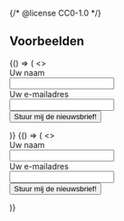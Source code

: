 {/* @license CC0-1.0 */}


## Voorbeelden

<Guideline appearance="do" title="Formulier zonder tabindex.">
  <Canvas language="html">
    {() => (
      <>
        <form>
          <div>
            <label htmlFor="naam1">Uw naam</label>
          </div>
          <div>
            <input id="naam1" autoComplete="name" />
          </div>
          <div>
            <label htmlFor="email1">Uw e-mailadres</label>
          </div>
          <div>
            <input id="email1" autoComplete="email" />
          </div>
          <div>
            <button>Stuur mij de nieuwsbrief!</button>
          </div>
        </form>
      </>
    )}
  </Canvas>
</Guideline>

<Guideline appearance="dont" title="Formulier met gebruik van een positieve tabindex.">
  <Canvas language="html">
    {() => (
      <>
        <form>
          <div>
            <label htmlFor="naam2">Uw naam</label>
          </div>
          <div>
            <input id="naam2" autoComplete="name" tabIndex="1" />
          </div>
          <div>
            <label htmlFor="email2">Uw e-mailadres</label>
          </div>
          <div>
            <input id="email2" autoComplete="email" />
          </div>
          <div>
            <button>Stuur mij de nieuwsbrief!</button>
          </div>
        </form>
      </>
    )}
  </Canvas>
</Guideline>
